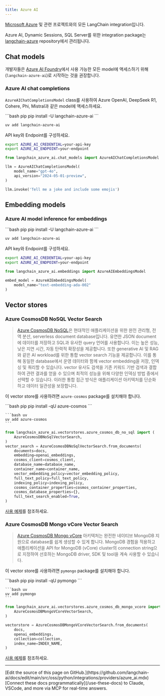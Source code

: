 ```yaml
---
title: Azure AI
---
```


[Microsoft Azure](https://azure.microsoft.com/) 및 관련 프로젝트와의 모든 LangChain integration입니다.

Azure AI, Dynamic Sessions, SQL Server를 위한 integration package는
[langchain-azure](https://github.com/langchain-ai/langchain-azure) repository에서 관리됩니다.

## Chat models

개발자들은 [Azure AI Foundry](https://learn.microsoft.com/en-us/azure/ai-studio/how-to/model-catalog-overview)에서 사용 가능한 모든 model에 액세스하기 위해 (`langchain-azure-ai`)로 시작하는 것을 권장합니다.

### Azure AI chat completions

`AzureAIChatCompletionsModel` class를 사용하여 Azure OpenAI, DeepSeek R1, Cohere, Phi, Mistral과 같은 model에 액세스하세요.

<CodeGroup>
```bash pip
pip install -U langchain-azure-ai
```

```bash uv
uv add langchain-azure-ai
```
</CodeGroup>

API key와 Endpoint를 구성하세요.

```bash
export AZURE_AI_CREDENTIAL=your-api-key
export AZURE_AI_ENDPOINT=your-endpoint
```

```python
from langchain_azure_ai.chat_models import AzureAIChatCompletionsModel

llm = AzureAIChatCompletionsModel(
    model_name="gpt-4o",
    api_version="2024-05-01-preview",
)

llm.invoke('Tell me a joke and include some emojis')
```

## Embedding models

### Azure AI model inference for embeddings

<CodeGroup>
```bash pip
pip install -U langchain-azure-ai
```

```bash uv
uv add langchain-azure-ai
```
</CodeGroup>

API key와 Endpoint를 구성하세요.

```bash
export AZURE_AI_CREDENTIAL=your-api-key
export AZURE_AI_ENDPOINT=your-endpoint
```

```python
from langchain_azure_ai.embeddings import AzureAIEmbeddingsModel

embed_model = AzureAIEmbeddingsModel(
    model_name="text-embedding-ada-002"
)
```

## Vector stores

### Azure CosmosDB NoSQL Vector Search

> [Azure CosmosDB NoSQL](https://azure.microsoft.com/en-us/products/cosmos-db/)은 현대적인 애플리케이션을 위한 완전 관리형,
> 전역 분산, serverless document database입니다. 유연한
> JSON document에 데이터를 저장하고 SQL과 유사한 query 언어를 사용합니다. 이는 높은 성능, 낮은 지연 시간, 자동
> 탄력적 확장성을 제공합니다. 또한 generative AI 및 RAG와 같은 AI workload를 위한
> 통합 vector search 기능을 제공합니다. 이를 통해 동일한 database에서 운영 데이터와 함께
> vector embedding을 저장, 인덱싱 및 쿼리할 수 있습니다. vector 유사도 검색을
> 기존 키워드 기반 검색과 결합하여 관련 결과를 얻을 수 있으며 최적의 성능을 위해 다양한 인덱싱 방법 중에서 선택할 수 있습니다.
> 이러한 통합 접근 방식은 애플리케이션 아키텍처를 단순화하고 데이터 일관성을 보장합니다.

이 vector store를 사용하려면 `azure-cosmos` package를 설치해야 합니다.

<CodeGroup>
    ```bash pip
    pip install -qU azure-cosmos
    ```

    ```bash uv
    uv add azure-cosmos
    ```
</CodeGroup>

```python
from langchain_azure_ai.vectorstores.azure_cosmos_db_no_sql import (
    AzureCosmosDBNoSqlVectorSearch,
)
vector_search = AzureCosmosDBNoSqlVectorSearch.from_documents(
    documents=docs,
    embedding=openai_embeddings,
    cosmos_client=cosmos_client,
    database_name=database_name,
    container_name=container_name,
    vector_embedding_policy=vector_embedding_policy,
    full_text_policy=full_text_policy,
    indexing_policy=indexing_policy,
    cosmos_container_properties=cosmos_container_properties,
    cosmos_database_properties={},
    full_text_search_enabled=True,
)
```

[사용 예제](/oss/python/integrations/vectorstores/azure_cosmos_db_no_sql)를 참조하세요.


### Azure CosmosDB Mongo vCore Vector Search

> [Azure CosmosDB Mongo vCore](https://learn.microsoft.com/en-us/azure/cosmos-db/mongodb/vcore/) 아키텍처는
완전한 네이티브 MongoDB 지원으로 database를 쉽게 생성할 수 있게 합니다. MongoDB 경험을 적용하고
애플리케이션을 API for MongoDB (vCore) cluster의 connection string으로 지정하여 선호하는 MongoDB driver, SDK 및 tool을 계속 사용할 수 있습니다.

이 vector store를 사용하려면 `pymongo` package를 설치해야 합니다.

<CodeGroup>
    ```bash pip
    pip install -qU pymongo
    ```

    ```bash uv
    uv add pymongo
    ```
</CodeGroup>

```python
from langchain_azure_ai.vectorstores.azure_cosmos_db_mongo_vcore import (
    AzureCosmosDBMongoVCoreVectorSearch,
)

vectorstore = AzureCosmosDBMongoVCoreVectorSearch.from_documents(
    docs,
    openai_embeddings,
    collection=collection,
    index_name=INDEX_NAME,
)
```

[사용 예제](/oss/python/integrations/vectorstores/azure_cosmos_db_mongo_vcore)를 참조하세요.

---

<Callout icon="pen-to-square" iconType="regular">
    [Edit the source of this page on GitHub.](https://github.com/langchain-ai/docs/edit/main/src/oss/python/integrations/providers/azure_ai.mdx)
</Callout>
<Tip icon="terminal" iconType="regular">
    [Connect these docs programmatically](/use-these-docs) to Claude, VSCode, and more via MCP for    real-time answers.
</Tip>
